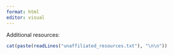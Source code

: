 ```yaml
---
format: html
editor: visual
---
```


Additional resources:

```r
cat(paste(readLines("unaffiliated_resources.txt"), "\n\n"))

```




